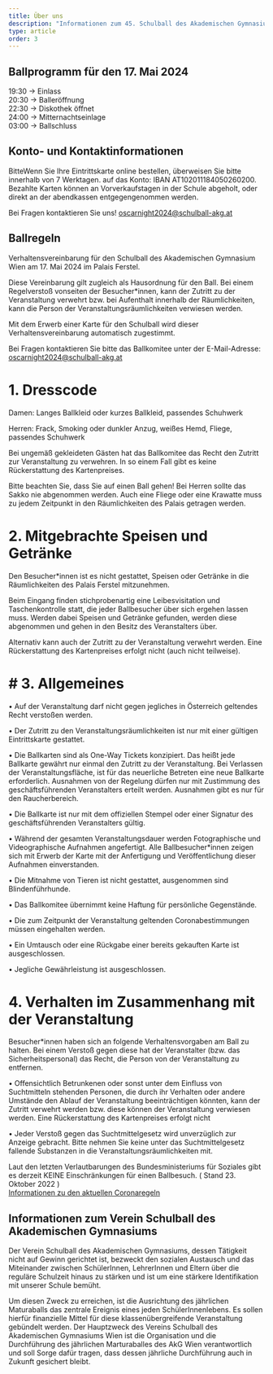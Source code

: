 ```yaml
---
title: Über uns
description: "Informationen zum 45. Schulball des Akademischen Gymnasiums"
type: article
order: 3
---
```


## Ballprogramm für den 17. Mai 2024

19:30 -> Einlass  
20:30 -> Balleröffnung  
22:30 -> Diskothek öffnet  
24:00 -> Mitternachtseinlage  
03:00 -> Ballschluss



## Konto- und Kontaktinformationen

BitteWenn Sie Ihre Eintrittskarte online bestellen, überweisen Sie bitte innerhalb von 7 Werktagen.
auf das Konto: IBAN AT102011184050260200.
Bezahlte Karten können an Vorverkaufstagen in der Schule abgeholt, oder direkt an der abendkassen entgegengenommen werden.

Bei Fragen kontaktieren Sie uns!
oscarnight2024@schulball-akg.at

## Ballregeln 

Verhaltensvereinbarung für den Schulball des Akademischen Gymnasium Wien am 17. Mai 2024 im Palais Ferstel.

Diese Vereinbarung gilt zugleich als Hausordnung für den Ball. Bei einem Regelverstoß vonseiten der Besucher*innen, kann der Zutritt zu der Veranstaltung verwehrt bzw. bei Aufenthalt innerhalb der Räumlichkeiten, kann die Person der Veranstaltungsräumlichkeiten verwiesen werden.

Mit dem Erwerb einer Karte für den Schulball wird dieser Verhaltensvereinbarung automatisch zugestimmt.

Bei Fragen kontaktieren Sie bitte das Ballkomitee unter der E-Mail-Adresse:
oscarnight2024@schulball-akg.at

# 1. Dresscode

Damen: Langes Ballkleid oder kurzes Ballkleid, passendes Schuhwerk

Herren: Frack, Smoking oder dunkler Anzug, weißes Hemd, Fliege, passendes Schuhwerk

Bei ungemäß gekleideten Gästen hat das Ballkomitee das Recht den Zutritt zur Veranstaltung zu verwehren. In so einem Fall gibt es keine Rückerstattung des Kartenpreises.

Bitte beachten Sie, dass Sie auf einen Ball gehen! Bei Herren sollte das Sakko nie abgenommen werden. Auch eine Fliege oder eine Krawatte muss zu jedem Zeitpunkt in den Räumlichkeiten des Palais getragen werden.

# 2. Mitgebrachte Speisen und Getränke

Den Besucher*innen ist es nicht gestattet, Speisen oder Getränke in die Räumlichkeiten des Palais Ferstel mitzunehmen.

Beim Eingang finden stichprobenartig eine Leibesvisitation und Taschenkontrolle statt, die jeder Ballbesucher über sich ergehen lassen muss. Werden dabei Speisen und Getränke gefunden, werden diese abgenommen und gehen in den Besitz des Veranstalters über.

Alternativ kann auch der Zutritt zu der Veranstaltung verwehrt werden. Eine Rückerstattung des Kartenpreises erfolgt nicht (auch nicht teilweise).

# # 3. Allgemeines

• Auf der Veranstaltung darf nicht gegen jegliches in Österreich geltendes Recht verstoßen werden.

• Der Zutritt zu den Veranstaltungsräumlichkeiten ist nur mit einer gültigen Eintrittskarte gestattet.

• Die Ballkarten sind als One-Way Tickets konzipiert. Das heißt jede Ballkarte gewährt nur einmal den Zutritt zu der Veranstaltung. Bei Verlassen der Veranstaltungsfläche, ist für das neuerliche Betreten eine neue Ballkarte erforderlich. Ausnahmen von der Regelung dürfen nur mit Zustimmung des geschäftsführenden Veranstalters erteilt werden. Ausnahmen gibt es nur für den Raucherbereich.

• Die Ballkarte ist nur mit dem offiziellen Stempel oder einer Signatur des geschäftsführenden Veranstalters gültig.

• Während der gesamten Veranstaltungsdauer werden Fotographische und Videographische Aufnahmen angefertigt. Alle Ballbesucher*innen zeigen sich mit Erwerb der Karte mit der Anfertigung und Veröffentlichung dieser Aufnahmen einverstanden.

• Die Mitnahme von Tieren ist nicht gestattet, ausgenommen sind Blindenführhunde.

• Das Ballkomitee übernimmt keine Haftung für persönliche Gegenstände.

• Die zum Zeitpunkt der Veranstaltung geltenden Coronabestimmungen müssen eingehalten werden.

• Ein Umtausch oder eine Rückgabe einer bereits gekauften Karte ist ausgeschlossen.

• Jegliche Gewährleistung ist ausgeschlossen.

# 4. Verhalten im Zusammenhang mit der Veranstaltung

Besucher*innen haben sich an folgende Verhaltensvorgaben am Ball zu halten. Bei einem Verstoß gegen diese hat der Veranstalter (bzw. das Sicherheitspersonal) das Recht, die Person von der Veranstaltung zu entfernen.

• Offensichtlich Betrunkenen oder sonst unter dem Einfluss von Suchtmitteln stehenden Personen, die durch ihr Verhalten oder andere Umstände den Ablauf der Veranstaltung beeinträchtigen könnten, kann der Zutritt verwehrt werden bzw. diese können der Veranstaltung verwiesen werden. Eine Rückerstattung des Kartenpreises erfolgt nicht

• Jeder Verstoß gegen das Suchtmittelgesetz wird unverzüglich zur Anzeige gebracht. Bitte nehmen Sie keine unter das Suchtmittelgesetz fallende Substanzen in die Veranstaltungsräumlichkeiten mit.

Laut den letzten Verlautbarungen des Bundesministeriums für Soziales gibt es derzeit KEINE Einschränkungen für einen Ballbesuch. ( Stand 23. Oktober 2022 )  
[Informationen zu den aktuellen Coronaregeln](https://www.sozialministerium.at/Informationen-zum-Coronavirus/Coronavirus---Aktuelle-Maßnahmen.html#neue-regelungen-ab-dem-16-april-2022)


## Informationen zum Verein Schulball des Akademischen Gymnasiums

Der Verein Schulball des Akademischen Gymnasiums, dessen Tätigkeit nicht auf Gewinn gerichtet ist, bezweckt den sozialen Austausch und das Miteinander zwischen SchülerInnen, LehrerInnen und Eltern über die reguläre Schulzeit hinaus zu stärken und ist um eine stärkere Identifikation mit unserer Schule bemüht.

Um diesen Zweck zu erreichen, ist die Ausrichtung des jährlichen Maturaballs das zentrale Ereignis eines jeden SchülerInnenlebens. Es sollen hierfür finanzielle Mittel für diese klassenübergreifende Veranstaltung gebündelt werden. Der Hauptzweck des Vereins Schulball des Akademischen Gymnasiums Wien ist die Organisation und die Durchführung des jährlichen Marturaballes des AkG Wien verantwortlich und soll Sorge dafür tragen, dass dessen jährliche Durchführung auch in Zukunft gesichert bleibt.

